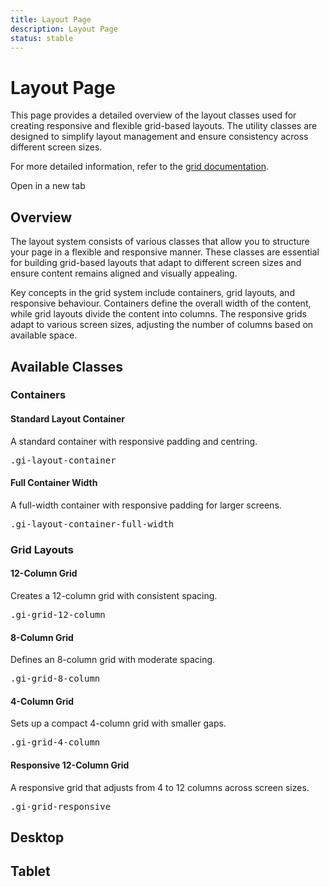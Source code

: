 ```yaml
---
title: Layout Page
description: Layout Page
status: stable
---
```



# Layout Page

This page provides a detailed overview of the layout classes used for creating responsive and flexible grid-based layouts. The utility classes are designed to simplify layout management and ensure consistency across different screen sizes.

For more detailed information, refer to the [grid documentation](/foundations/design-tokens/grid/).

<Link href="/templates/layout-page.html" size="md" external>
  <span>Open in a new tab</span>
</Link>

## Overview

The layout system consists of various classes that allow you to structure your page in a flexible and responsive manner. These classes are essential for building grid-based layouts that adapt to different screen sizes and ensure content remains aligned and visually appealing.

Key concepts in the grid system include containers, grid layouts, and responsive behaviour. Containers define the overall width of the content, while grid layouts divide the content into columns. The responsive grids adapt to various screen sizes, adjusting the number of columns based on available space.

## Available Classes

### Containers

#### Standard Layout Container

A standard container with responsive padding and centring.

<pre>.gi-layout-container</pre>

#### Full Container Width

A full-width container with responsive padding for larger screens.

<pre>.gi-layout-container-full-width</pre>

### Grid Layouts

#### 12-Column Grid

Creates a 12-column grid with consistent spacing.

<pre>.gi-grid-12-column</pre>

#### 8-Column Grid

Defines an 8-column grid with moderate spacing.

<pre>.gi-grid-8-column</pre>

#### 4-Column Grid

Sets up a compact 4-column grid with smaller gaps.

<pre>.gi-grid-4-column</pre>

#### Responsive 12-Column Grid

A responsive grid that adjusts from 4 to 12 columns across screen sizes.

<pre>.gi-grid-responsive</pre>

## Desktop

<RenderPage size="lg" page={Pages.Layout} />

## Tablet

<RenderPage size="md" page={Pages.Layout} />
